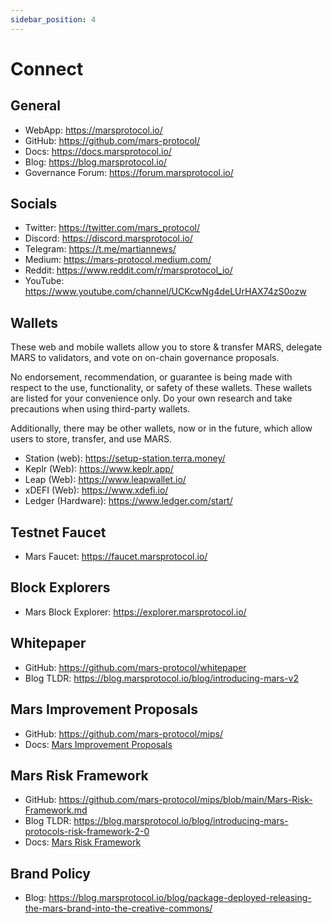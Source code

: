 ```yaml
---
sidebar_position: 4
---
```




# Connect

## General
- WebApp: https://marsprotocol.io/
- GitHub: https://github.com/mars-protocol/
- Docs: https://docs.marsprotocol.io/
- Blog: https://blog.marsprotocol.io/
- Governance Forum: https://forum.marsprotocol.io/

## Socials
- Twitter: https://twitter.com/mars_protocol/
- Discord: https://discord.marsprotocol.io/
- Telegram: https://t.me/martiannews/ 
- Medium: https://mars-protocol.medium.com/
- Reddit: https://www.reddit.com/r/marsprotocol_io/
- YouTube: https://www.youtube.com/channel/UCKcwNg4deLUrHAX74zS0ozw

## Wallets

<Admonition type="tip" title="NOTE">

These web and mobile wallets allow you to store & transfer MARS, delegate MARS to validators, and vote on on-chain governance proposals. 

No endorsement, recommendation, or guarantee is being made with respect to the use, functionality, or safety of these wallets. These wallets are listed for your convenience only. Do your own research and take precautions when using third-party wallets. 

Additionally, there may be other wallets, now or in the future, which allow users to store, transfer, and use MARS.

</Admonition>

- Station (web): https://setup-station.terra.money/
- Keplr (Web): https://www.keplr.app/
- Leap (Web): https://www.leapwallet.io/
- xDEFI (Web): https://www.xdefi.io/
- Ledger (Hardware): https://www.ledger.com/start/

## Testnet Faucet
- Mars Faucet: https://faucet.marsprotocol.io/

## Block Explorers
- Mars Block Explorer: https://explorer.marsprotocol.io/

## Whitepaper
- GitHub: https://github.com/mars-protocol/whitepaper
- Blog TLDR: https://blog.marsprotocol.io/blog/introducing-mars-v2

## Mars Improvement Proposals
- GitHub: https://github.com/mars-protocol/mips/
- Docs: [Mars Improvement Proposals](../govern/mars-improvement-proposals)

## Mars Risk Framework
- GitHub: https://github.com/mars-protocol/mips/blob/main/Mars-Risk-Framework.md
- Blog TLDR: https://blog.marsprotocol.io/blog/introducing-mars-protocols-risk-framework-2-0
- Docs: [Mars Risk Framework](../govern/mars-risk-framework) 

## Brand Policy
- Blog: https://blog.marsprotocol.io/blog/package-deployed-releasing-the-mars-brand-into-the-creative-commons/

